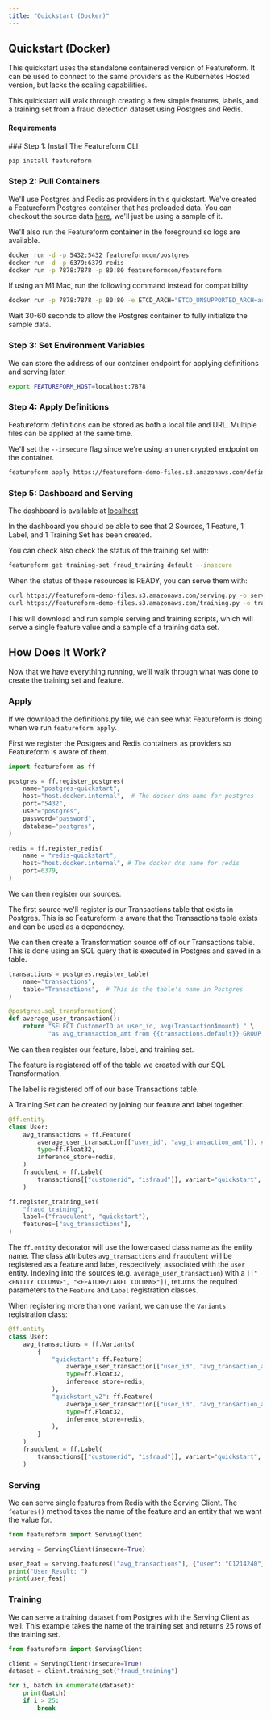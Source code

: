 ```yaml
---
title: "Quickstart (Docker)"
---
```


## Quickstart (Docker)

This quickstart uses the standalone containered version of Featureform. It can be used to connect to the same providers as the Kubernetes Hosted version, but lacks the scaling capabilities.

This quickstart will walk through creating a few simple features, labels, and a training set from a fraud detection dataset using Postgres and Redis.

#### Requirements

<CardGroup cols={2}>
    <Card title="Python 3.7+" icon="python" iconType="duotone">
    </Card>
    <Card title="Docker" icon="docker" iconType="duotone">
    </Card>
</CardGroup>
### Step 1: Install The Featureform CLI

```bash
pip install featureform
```

### Step 2: Pull Containers

We'll use Postgres and Redis as providers in this quickstart. We've created a Featureform Postgres container that has preloaded data. You can checkout the source data [here](https://featureform-demo-files.s3.amazonaws.com/transactions.csv), we'll just be using a sample of it.

We'll also run the Featureform container in the foreground so logs are available.

```bash
docker run -d -p 5432:5432 featureformcom/postgres
docker run -d -p 6379:6379 redis
docker run -p 7878:7878 -p 80:80 featureformcom/featureform
```

<Note>If using an M1 Mac, run the following command instead for compatibility</Note>

```bash
docker run -p 7878:7878 -p 80:80 -e ETCD_ARCH="ETCD_UNSUPPORTED_ARCH=arm64" featureformcom/featureform
```

Wait 30-60 seconds to allow the Postgres container to fully initialize the sample data.

### Step 3: Set Environment Variables

We can store the address of our container endpoint for applying definitions and serving later.

```bash
export FEATUREFORM_HOST=localhost:7878 
```

### Step 4: Apply Definitions

Featureform definitions can be stored as both a local file and URL. Multiple files can be applied at the same time.

We'll set the `--insecure` flag since we're using an unencrypted endpoint on the container.

```bash
featureform apply https://featureform-demo-files.s3.amazonaws.com/definitions.py --insecure
```

### Step 5: Dashboard and Serving

The dashboard is available at [localhost](http://localhost)

In the dashboard you should be able to see that 2 Sources, 1 Feature, 1 Label, and 1 Training Set has been created.

You can check also check the status of the training set with:

```bash
featureform get training-set fraud_training default --insecure
```

When the status of these resources is READY, you can serve them with:

```bash
curl https://featureform-demo-files.s3.amazonaws.com/serving.py -o serving.py && python serving.py
curl https://featureform-demo-files.s3.amazonaws.com/training.py -o training.py && python training.py
```

This will download and run sample serving and training scripts, which will serve a single feature value and a sample of a training data set.

## How Does It Work?

Now that we have everything running, we'll walk through what was done to create the training set and feature.

### Apply

If we download the definitions.py file, we can see what Featureform is doing when we run `featureform apply`.

First we register the Postgres and Redis containers as providers so Featureform is aware of them.

```python definitions.py
import featureform as ff

postgres = ff.register_postgres(
    name="postgres-quickstart",
    host="host.docker.internal",  # The docker dns name for postgres
    port="5432",
    user="postgres",
    password="password",
    database="postgres",
)

redis = ff.register_redis(
    name = "redis-quickstart",
    host="host.docker.internal", # The docker dns name for redis
    port=6379,
)
```

We can then register our sources.

The first source we'll register is our Transactions table that exists in Postgres. This is so Featureform is aware that the Transactions table exists and can be used as a dependency.

We can then create a Transformation source off of our Transactions table. This is done using an SQL query that is executed in Postgres and saved in a table.

```python definitions.py
transactions = postgres.register_table(
    name="transactions",
    table="Transactions",  # This is the table's name in Postgres
)

@postgres.sql_transformation()
def average_user_transaction():
    return "SELECT CustomerID as user_id, avg(TransactionAmount) " \
           "as avg_transaction_amt from {{transactions.default}} GROUP BY user_id"
```

We can then register our feature, label, and training set.

The feature is registered off of the table we created with our SQL Transformation.

The label is registered off of our base Transactions table.

A Training Set can be created by joining our feature and label together.

```python definitions.py
@ff.entity
class User:
    avg_transactions = ff.Feature(
        average_user_transaction[["user_id", "avg_transaction_amt"]], # We can optional include the `timestamp_column` "timestamp" here
        type=ff.Float32,
        inference_store=redis,
    )
    fraudulent = ff.Label(
        transactions[["customerid", "isfraud"]], variant="quickstart", type=ff.Bool
    )

ff.register_training_set(
    "fraud_training",
    label=("fraudulent", "quickstart"),
    features=["avg_transactions"],
)
```

The `ff.entity` decorator will use the lowercased class name as the entity name. The class attributes `avg_transactions` and `fraudulent` will be registered as a feature and label, respectively, associated with the `user` entity. Indexing into the sources (e.g. `average_user_transaction`) with a `[["<ENTITY COLUMN>", "<FEATURE/LABEL COLUMN>"]]`, returns the required parameters to the `Feature` and `Label` registration classes.

When registering more than one variant, we can use the `Variants` registration class:

```python definitions.py
@ff.entity
class User:
    avg_transactions = ff.Variants(
        {
            "quickstart": ff.Feature(
                average_user_transaction[["user_id", "avg_transaction_amt"]],
                type=ff.Float32,
                inference_store=redis,
            ),
            "quickstart_v2": ff.Feature(
                average_user_transaction[["user_id", "avg_transaction_amt"]],
                type=ff.Float32,
                inference_store=redis,
            ),
        }
    )
    fraudulent = ff.Label(
        transactions[["customerid", "isfraud"]], variant="quickstart", type=ff.Bool
    )
```

### Serving

We can serve single features from Redis with the Serving Client. The `features()` method takes the name of the feature and an entity that we want the value for.

```python serving.py
from featureform import ServingClient

serving = ServingClient(insecure=True)

user_feat = serving.features(["avg_transactions"], {"user": "C1214240"})
print("User Result: ")
print(user_feat)
```

### Training

We can serve a training dataset from Postgres with the Serving Client as well. This example takes the name of the training set and returns 25 rows of the training set.

```python training.py
from featureform import ServingClient

client = ServingClient(insecure=True)
dataset = client.training_set("fraud_training")

for i, batch in enumerate(dataset):
    print(batch)
    if i > 25:
        break
```